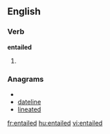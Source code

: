 ==English==

===Verb===
'''entailed'''

# {{past of|[[entail]]}}

===Anagrams===
* {{alphagram|adeeilnt}}
* [[dateline#English|dateline]]
* [[lineated#English|lineated]]


[[fr:entailed]]
[[hu:entailed]]
[[vi:entailed]]